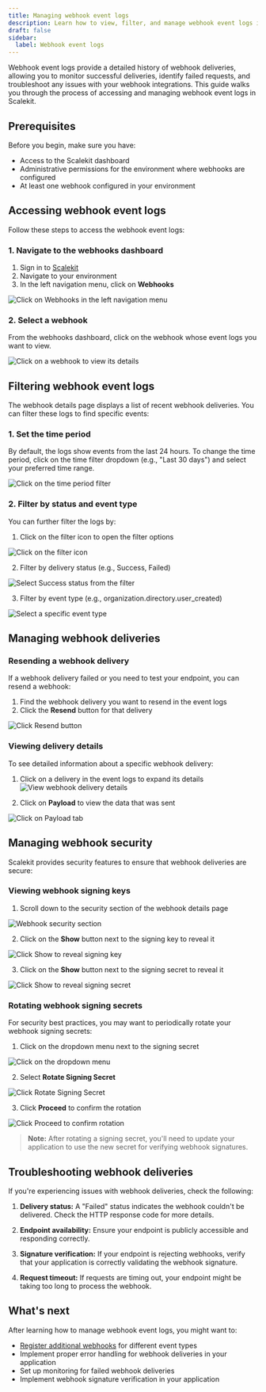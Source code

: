 ```yaml
---
title: Managing webhook event logs
description: Learn how to view, filter, and manage webhook event logs in Scalekit to monitor webhook deliveries and troubleshoot issues.
draft: false
sidebar:
  label: Webhook event logs
---
```


Webhook event logs provide a detailed history of webhook deliveries, allowing you to monitor successful deliveries, identify failed requests, and troubleshoot any issues with your webhook integrations. This guide walks you through the process of accessing and managing webhook event logs in Scalekit.

## Prerequisites

Before you begin, make sure you have:

- Access to the Scalekit dashboard
- Administrative permissions for the environment where webhooks are configured
- At least one webhook configured in your environment

## Accessing webhook event logs

Follow these steps to access the webhook event logs:

### 1. Navigate to the webhooks dashboard

1. Sign in to [Scalekit](https://app.scalekit.cloud/)
2. Navigate to your environment
3. In the left navigation menu, click on **Webhooks**

![Click on Webhooks in the left navigation menu](/assets/guides/product/event-logs/step-2-click-webhooks.png)

### 2. Select a webhook

From the webhooks dashboard, click on the webhook whose event logs you want to view.

![Click on a webhook to view its details](/assets/guides/product/event-logs/step-3-click-example-webhook.png)

## Filtering webhook event logs

The webhook details page displays a list of recent webhook deliveries. You can filter these logs to find specific events:

### 1. Set the time period

By default, the logs show events from the last 24 hours. To change the time period, click on the time filter dropdown (e.g., "Last 30 days") and select your preferred time range.

![Click on the time period filter](/assets/guides/product/event-logs/step-4-click-last-30-days.png)

### 2. Filter by status and event type

You can further filter the logs by:

1. Click on the filter icon to open the filter options

  ![Click on the filter icon](/assets/guides/product/event-logs/step-5-click-filter.png)

2. Filter by delivery status (e.g., Success, Failed)

  ![Select Success status from the filter](/assets/guides/product/event-logs/step-6-click-success.png)

3. Filter by event type (e.g., organization.directory.user_created)

  ![Select a specific event type](/assets/guides/product/event-logs/step-7-click-event-type.png)

## Managing webhook deliveries

### Resending a webhook delivery

If a webhook delivery failed or you need to test your endpoint, you can resend a webhook:

1. Find the webhook delivery you want to resend in the event logs
2. Click the **Resend** button for that delivery

![Click Resend button](/assets/guides/product/event-logs/step-8-click-resend.png)

### Viewing delivery details

To see detailed information about a specific webhook delivery:

1. Click on a delivery in the event logs to expand its details
  ![View webhook delivery details](/assets/guides/product/event-logs/step-9-success-details.png)

2. Click on **Payload** to view the data that was sent

  ![Click on Payload tab](/assets/guides/product/event-logs/step-10-click-payload.png)

## Managing webhook security

Scalekit provides security features to ensure that webhook deliveries are secure:

### Viewing webhook signing keys

1. Scroll down to the security section of the webhook details page

  ![Webhook security section](/assets/guides/product/event-logs/step-11-security-section.png)

2. Click on the **Show** button next to the signing key to reveal it

  ![Click Show to reveal signing key](/assets/guides/product/event-logs/step-12-click-show-key.png)

3. Click on the **Show** button next to the signing secret to reveal it

  ![Click Show to reveal signing secret](/assets/guides/product/event-logs/step-13-click-show-secret.png)

### Rotating webhook signing secrets

For security best practices, you may want to periodically rotate your webhook signing secrets:

1. Click on the dropdown menu next to the signing secret

  ![Click on the dropdown menu](/assets/guides/product/event-logs/step-14-rotate-option.png)

2. Select **Rotate Signing Secret**

  ![Click Rotate Signing Secret](/assets/guides/product/event-logs/step-15-click-rotate.png)

3. Click **Proceed** to confirm the rotation

  ![Click Proceed to confirm rotation](/assets/guides/product/event-logs/step-16-click-proceed.png)

> **Note:** After rotating a signing secret, you'll need to update your application to use the new secret for verifying webhook signatures.

## Troubleshooting webhook deliveries

If you're experiencing issues with webhook deliveries, check the following:

1. **Delivery status:** A "Failed" status indicates the webhook couldn't be delivered. Check the HTTP response code for more details.

2. **Endpoint availability:** Ensure your endpoint is publicly accessible and responding correctly.

3. **Signature verification:** If your endpoint is rejecting webhooks, verify that your application is correctly validating the webhook signature.

4. **Request timeout:** If requests are timing out, your endpoint might be taking too long to process the webhook.

## What's next

After learning how to manage webhook event logs, you might want to:

- [Register additional webhooks](/guides/product/registering-webhooks) for different event types
- Implement proper error handling for webhook deliveries in your application
- Set up monitoring for failed webhook deliveries
- Implement webhook signature verification in your application
